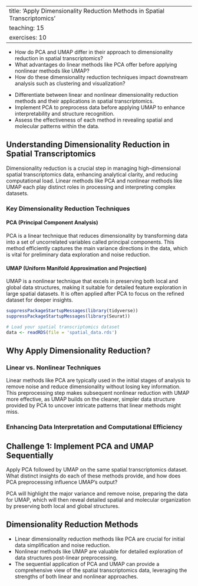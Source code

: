 
---
title: 'Apply Dimensionality Reduction Methods in Spatial Transcriptomics'
teaching: 15
exercises: 10
---

:::::::::::::::::::::::::::::::::::::: questions 

- How do PCA and UMAP differ in their approach to dimensionality reduction in spatial transcriptomics?
- What advantages do linear methods like PCA offer before applying nonlinear methods like UMAP?
- How do these dimensionality reduction techniques impact downstream analysis such as clustering and visualization?

::::::::::::::::::::::::::::::::::::::::::::::::

::::::::::::::::::::::::::::::::::::: objectives

- Differentiate between linear and nonlinear dimensionality reduction methods and their applications in spatial transcriptomics.
- Implement PCA to preprocess data before applying UMAP to enhance interpretability and structure recognition.
- Assess the effectiveness of each method in revealing spatial and molecular patterns within the data.

::::::::::::::::::::::::::::::::::::::::::::::::

## Understanding Dimensionality Reduction in Spatial Transcriptomics

Dimensionality reduction is a crucial step in managing high-dimensional spatial transcriptomics data, enhancing analytical clarity, and reducing computational load. Linear methods like PCA and nonlinear methods like UMAP each play distinct roles in processing and interpreting complex datasets.

### Key Dimensionality Reduction Techniques

#### PCA (Principal Component Analysis)
PCA is a linear technique that reduces dimensionality by transforming data into a set of uncorrelated variables called principal components. This method efficiently captures the main variance directions in the data, which is vital for preliminary data exploration and noise reduction.

#### UMAP (Uniform Manifold Approximation and Projection)
UMAP is a nonlinear technique that excels in preserving both local and global data structures, making it suitable for detailed feature exploration in large spatial datasets. It is often applied after PCA to focus on the refined dataset for deeper insights.

```r
suppressPackageStartupMessages(library(tidyverse))
suppressPackageStartupMessages(library(Seurat))

# Load your spatial transcriptomics dataset
data <- readRDS(file = 'spatial_data.rds')
```

## Why Apply Dimensionality Reduction?

### Linear vs. Nonlinear Techniques

Linear methods like PCA are typically used in the initial stages of analysis to remove noise and reduce dimensionality without losing key information. This preprocessing step makes subsequent nonlinear reduction with UMAP more effective, as UMAP builds on the cleaner, simpler data structure provided by PCA to uncover intricate patterns that linear methods might miss.

### Enhancing Data Interpretation and Computational Efficiency

::::::::::::::::::::::::::::::::::::: challenge 

## Challenge 1: Implement PCA and UMAP Sequentially

Apply PCA followed by UMAP on the same spatial transcriptomics dataset. What distinct insights do each of these methods provide, and how does PCA preprocessing influence UMAP’s output?

:::::::::::::::::::::::: solution 

PCA will highlight the major variance and remove noise, preparing the data for UMAP, which will then reveal detailed spatial and molecular organization by preserving both local and global structures.

::::::::::::::::::::::::::::::::::

::::::::::::::::::::::::::::::::::::::::::::::

## Dimensionality Reduction Methods

::::::::::::::::::::::::::::::::::::: keypoints 

- Linear dimensionality reduction methods like PCA are crucial for initial data simplification and noise reduction.
- Nonlinear methods like UMAP are valuable for detailed exploration of data structures post-linear preprocessing.
- The sequential application of PCA and UMAP can provide a comprehensive view of the spatial transcriptomics data, leveraging the strengths of both linear and nonlinear approaches.

::::::::::::::::::::::::::::::::::::::::::::::::
